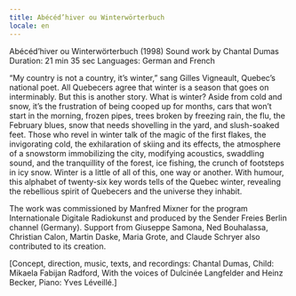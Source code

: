 ```yaml
---
title: Abécéd’hiver ou Winterwörterbuch
locale: en
---
```

Abécéd’hiver ou Winterwörterbuch (1998)
Sound work by Chantal Dumas
Duration: 21 min 35 sec
Languages: German and French

“My country is not a country, it’s winter,” sang Gilles Vigneault, Quebec’s national poet. All Quebecers agree that winter is a season that goes on interminably. But this is another story. What is winter? Aside from cold and snow, it’s the frustration of being cooped up for months, cars that won’t start in the morning, frozen pipes, trees broken by freezing rain, the flu, the February blues, snow that needs shovelling in the yard, and slush-soaked feet. Those who revel in winter talk of the magic of the first flakes, the invigorating cold, the exhilaration of skiing and its effects, the atmosphere of a snowstorm immobilizing the city, modifying acoustics, swaddling sound, and the tranquillity of the forest, ice fishing, the crunch of footsteps in icy snow. Winter is a little of all of this, one way or another. With humour, this alphabet of twenty-six key words tells of the Quebec winter, revealing the rebellious spirit of Quebecers and the universe they inhabit.

The work was commissioned by Manfred Mixner for the program Internationale Digitale Radiokunst and produced by the Sender Freies Berlin channel (Germany). Support from Giuseppe Samona, Ned Bouhalassa, Christian Calon, Martin Daske, Maria Grote, and Claude Schryer also contributed to its creation.

[Concept, direction, music, texts, and recordings:
Chantal Dumas, Child: Mikaela Fabijan Radford,
With the voices of Dulcinée Langfelder and Heinz Becker, Piano: Yves Léveillé.]

